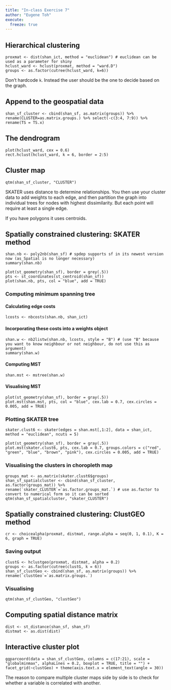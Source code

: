 ```yaml
---
title: "In-class Exercise 7"
author: "Eugene Toh"
execute:
  freeze: true
---
```


## Hierarchical clustering

```         
proxmat <- dist(shan_ict, method = "euclidean") # euclidean can be used as a parameter for shiny
hclust_ward <- hclust(proxmat, method = "ward.D")
groups <- as.factor(cutree(hclust_ward, k=6))
```

Don't hardcode `k`. Instead the user should be the one to decide based on the graph.

## Append to the geospatial data

```         
shan_sf_cluster <- cbind(shan_sf, as.matrix(groups)) %>% rename(CLUSTER=as.matrix.groups.) %>% select(-c(3:4, 7:9)) %>% rename(TS = TS.x)
```

## The dendrogram

```         
plot(hclust_ward, cex = 0.6)
rect.hclust(hclust_ward, k = 6, border = 2:5)
```

## Cluster map

```         
qtm(shan_sf_cluster, "CLUSTER")
```

SKATER uses distance to determine relationships. You then use your cluster data to add weights to each edge, and then partition the graph into individual trees for nodes with highest dissimilarity. But each point will require at least a single edge.

If you have polygons it uses centroids.

## Spatially constrained clustering: SKATER method

```         
shan.nb <- poly2nb(shan_sf) # spdep supports sf in its newest version now (as_Spatial is no longer necessary)
summary(shan.nb)
```

```         
plot(st_geometry(shan_sf), border = grey(.5))
pts <- st_coordinates(st_centroid(shan_sf))
plot(shan.nb, pts, col = "blue", add = TRUE)
```

### Computing minimum spanning tree

#### Calculating edge costs

```         
lcosts <- nbcosts(shan.nb, shan_ict)
```

#### Incorporating these costs into a weights object

```         
shan.w <- nb2listw(shan.nb, lcosts, style = "B") # (use "B" because you want to know neighbour or not neighbour, do not use this as argument)
summary(shan.w)
```

#### Computing MST

```         
shan.mst <- mstree(shan.w)
```

#### Visualising MST

```         
plot(st_geometry(shan_sf), border = gray(.5))
plot.mst(shan.mst, pts, col = "blue", cex.lab = 0.7, cex.circles = 0.005, add = TRUE)
```

### Plotting SKATER tree

```         
skater.clust6 <- skater(edges = shan.mst[,1:2], data = shan_ict, method = "euclidean", ncuts = 5)
```

```         
plot(st_geometry(shan_sf), border = gray(.5))
plot.mst(skater.clust6, pts, cex.lab = 0.7, groups.colors = c("red", "green", "blue", "brown", "pink"), cex.circles = 0.005, add = TRUE)
```

### Visualising the clusters in choropleth map

```         
groups_mat <- as.matrix(skater.clust6$groups)
shan_sf_spatialcluster <- cbind(shan_sf_cluster, as.factor(groups_mat)) %>% rename(`skater_CLUSTER`=`as.factor.groups_mat.`) # use as.factor to convert to numerical form so it can be sorted
qtm(shan_sf_spatialcluster, "skater_CLUSTER")
```

## Spatially constrained clustering: ClustGEO method

```         
cr <- choicealpha(proxmat, distmat, range.alpha = seq(0, 1, 0.1), K = 6, graph = TRUE)
```

### Saving output

```         
clustG <- hclustgeo(proxmat, distmat, alpha = 0.2)
groups <- as.factor(cutree(clustG, k = 6))
shan_sf_clustGeo <- cbind(shan_sf, as.matrix(groups)) %>% rename(`clustGeo`=`as.matrix.groups.`)
```

### Visualising

```         
qtm(shan_sf_clustGeo, "clustGeo")
```

## Computing spatial distance matrix

```         
dist <- st_distance(shan_sf, shan_sf)
distmat <- as.dist(dist)
```

## Interactive cluster plot

```         
ggparcoord(data = shan_sf_clustGeo, columns = c(17:21), scale = "globalminmax", alphaLines = 0.2, boxplot = TRUE, title = "") + facet_grid(~clustGeo) + theme(axis.text.x = element_text(angle = 30))
```

The reason to compare multiple cluster maps side by side is to check for whether a variable is correlated with another.
